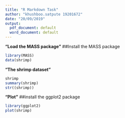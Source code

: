 ---
title: "R Markdown Task"
author: "khushboo.satpute 19201672"
date: "20/09/2019"
output:
  pdf_document: default
  word_document: default
---
**“Load the MASS package”**
##Install the MASS package
```{r}
library(MASS)
data(shrimp)
```

**“The shrimp dataset”**
```{r}
shrimp
summary(shrimp)
str((shrimp))
```

**“Plot”**
##install the ggplot2 package
```{r}
library(ggplot2)
plot(shrimp)
```

